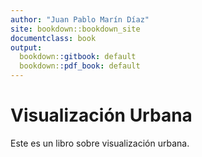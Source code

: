 ```yaml
---
author: "Juan Pablo Marín Díaz"
site: bookdown::bookdown_site
documentclass: book
output:
  bookdown::gitbook: default
  bookdown::pdf_book: default
---
```


# Visualización Urbana {-}

Este es un libro sobre visualización urbana.
